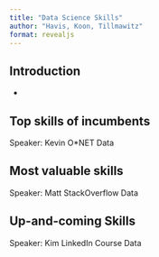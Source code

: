 ```yaml
---
title: "Data Science Skills"
author: "Havis, Koon, Tillmawitz"
format: revealjs
---
```


## Introduction

- 

## Top skills of incumbents

::: {.notes}
Speaker: Kevin
O\*NET Data
:::


## Most valuable skills

::: {.notes}
Speaker: Matt
StackOverflow Data
:::

## Up-and-coming Skills

::: {.notes}
Speaker: Kim
LinkedIn Course Data
:::
